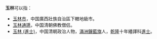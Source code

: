 '''玉林'''可以指：
* [[玉林市|玉林市]]，中国廣西壯族自治區下轄地級市。
* [[玉林通琇|玉林通琇]]，中国清朝佛教僧侣。
* [[玉林_(進士)|玉林 (進士)]]，中国清朝政治人物，[[滿洲鑲藍旗|滿洲鑲藍旗]]人，[[乾隆|乾隆]]十年繙譯科[[進士|進士]]。

{{disambig|Cat=二字中國相關消歧義}}